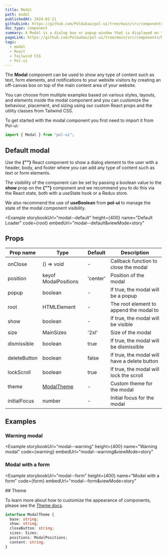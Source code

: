 ```yaml
---
title: Modal
path: modal
publishedAt: 2024-02-21
githubLink: https://github.com/PolGubau/pol-ui/tree/main/src/components/Modal
doc_type: component
summary: A Modal is a dialog box or popup window that is displayed on top of the current page. It can be used to show any type of content such as text, form elements, and notifications to your website visitors by creating an off-canvas box on top of the main content area of your website.
pageLink: https://github.com/PolGubau/pol-ui/tree/main/src/components/Modal
tags:
  - modal
  - React
  - Tailwind CSS
  - Pol-ui
---
```





The **Modal** component can be used to show any type of content such as text, form elements, and notifications to your website visitors by creating an off-canvas box on top of the main content area of your website.

You can choose from multiple examples based on various styles, layouts, and elements inside the modal component and you can customize the behaviour, placement, and sizing using our custom React props and the utility classes from Tailwind CSS.

To get started with the modal component you first need to import it from Pol-ui:

```jsx
import { Modal } from "pol-ui";
```

## Default modal

Use the **{"<Modal>"}** React component to show a dialog element to the user with a header, body, and footer where you can add any type of content such as text or form elements.

The visibility of the component can be set by passing a boolean value to the **show** prop on the **{"<Modal>"}** component and we recommend you to do this via the React state, both with a useState hook or a Redux store.

We also recommend the use of **useBoolean** from **pol-ui** to manage the state of the modal component visibility.

<Example
  storybookUrl="modal--default"
  height={400}
  name="Default Loader"
  code={root}
  embedUrl="modal--default&viewMode=story"
>
  <RootCode />
</Example>

## Props

| Prop name    | Type                 | Default  | Description                                  |
| ------------ | -------------------- | -------- | -------------------------------------------- |
| onClose      | () => void           | -        | Callback function to close the modal         |
| position     | keyof ModalPositions | 'center' | Position of the modal                        |
| popup        | boolean              | -        | If true, the modal will be a popup           |
| root         | HTMLElement          | -        | The root element to append the modal to      |
| show         | boolean              | -        | If true, the modal will be visible           |
| size         | MainSizes            | '2xl'    | Size of the modal                            |
| dismissible  | boolean              | true     | If true, the modal will be dismissible       |
| deleteButton | boolean              | false    | If true, the modal will have a delete button |
| lockScroll   | boolean              | true     | If true, the modal will lock the scroll      |
| theme        | [ModalTheme](#theme) | -        | Custom theme for the modal                   |
| initialFocus | number               | -        | Initial focus for the modal                  |

## Examples

### Warning modal

<Example
  storybookUrl="modal--warning"
  height={400}
  name="Warning modal"
  code={warning}
  embedUrl="modal--warning&viewMode=story"
>
  <WarningCode />
</Example>

### Modal with a form

<Example
  storybookUrl="modal--form"
  height={400}
  name="Modal with a form"
  code={form}
  embedUrl="modal--form&viewMode=story"
>
  <FormCode />
</Example>
## Theme

To learn more about how to customize the appearance of components, please see the [Theme docs](/docs/theming).

```ts
interface ModalTheme {
  base: string;
  show: string;
  closeButton: string;
  sizes: Sizes;
  positions: ModalPositions;
  content: string;
}
```
